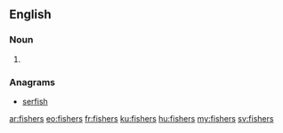 ==English==

===Noun===
{{head|en|noun plural form}}

# {{plural of|fisher|lang=en}}

===Anagrams===
* [[serfish#English|serfish]]

[[ar:fishers]]
[[eo:fishers]]
[[fr:fishers]]
[[ku:fishers]]
[[hu:fishers]]
[[my:fishers]]
[[sv:fishers]]